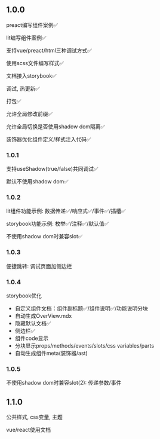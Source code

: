 ## 1.0.0

preact编写组件案例✅

lit编写组件案例✅

支持vue/preact/html三种调试方式✅

使用scss文件编写样式✅

文档接入storybook✅

调试, 热更新✅

打包✅

允许全局修改前缀✅

允许全局切换是否使用shadow dom隔离✅

装饰器优化组件定义/样式注入代码✅

### 1.0.1

支持useShadow(true/false)共同调试✅

默认不使用shadow dom✅

### 1.0.2

lit组件功能示例: 数据传递✅/响应式✅/事件✅/插槽✅

storybook功能示例: 枚举✅/注释✅/默认值✅

不使用shadow dom时兼容slot✅

### 1.0.3

便捷跳转: 调试页面加侧边栏

### 1.0.4

storybook优化
- 自定义组件文档：组件副标题✅/组件说明✅/功能说明分块
- 自动生成OverView.mdx
- 隐藏默认文档✅
- 侧边栏✅
- 组件code显示
- 分块显示props/methods/events/slots/css variables/parts
- 自动生成组件meta(装饰器/ast)

### 1.0.5

不使用shadow dom时兼容slot(2): 传递参数/事件

## 1.1.0

公共样式, css变量, 主题

vue/react使用文档


